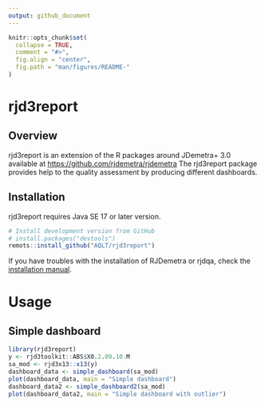 ```yaml
---
output: github_document
---
```


<!-- README.md is generated from README.Rmd. Please edit that file -->

```r
knitr::opts_chunk$set(
  collapse = TRUE,
  comment = "#>",
  fig.align = "center",
  fig.path = "man/figures/README-"
)
```


# rjd3report  
<!-- <img src="man/figures/logo.png" align="right" /> -->

<!-- [![R-CMD-check](https://github.com/AQLT/rjdqa/workflows/R-CMD-check/badge.svg)](https://github.com/AQLT/rjdqa/actions) -->
<!-- [![CRAN_Status_Badge](http://www.r-pkg.org/badges/version/rjdqa)](https://cran.r-project.org/package=rjdqa) -->
<!-- [![CRAN last release](http://www.r-pkg.org/badges/last-release/rjdqa)](https://cran.r-project.org/package=rjdqa) -->
<!-- [![CRAN monthly downloads](http://cranlogs.r-pkg.org/badges/rjdqa?color=lightgrey)](https://cran.r-project.org/package=rjdqa) -->
<!-- [![CRAN downloads](http://cranlogs.r-pkg.org/badges/grand-total/rjdqa?color=lightgrey)](https://cran.r-project.org/package=rjdqa) -->

## Overview

rjd3report is an extension of the R packages around JDemetra+ 3.0 available at <https://github.com/rjdemetra/rjdemetra>
The rjd3report package provides help to the quality assessment by producing different dashboards.

## Installation

rjd3report requires Java SE 17 or later version.

```r
# Install development version from GitHub
# install.packages("devtools")
remots::install_github("AQLT/rjd3report")
```

If you have troubles with the installation of RJDemetra or rjdqa, check the [installation manual](https://github.com/jdemetra/rjdemetra/wiki/Installation-manual).


# Usage

<!-- ## Create Statistics Canada dashboard -->

<!-- The function `sa_dashboard()` reproduces Statistics Canada dashboard. -->
<!-- See : -->

<!-- KIRCHNER R., LADIRAY D., MAZZI G. L. (2018), "Quality Measures and Reporting for Seasonal Adjustment", edited by G. L. Mazzi, co-edited by D. Ladiray, European Union, Luxembourg. <https://ec.europa.eu/eurostat/web/products-manuals-and-guidelines/-/KS-GQ-18-001> -->

<!-- MATTHEWS S. (2016), "Quality Assurance of Seasonal Adjustment for a Large System of Time Series", 36th International Symposium on Forecasting Santander, Spain. -->


<!-- ```{r stat_cana_dash, fig.height = 8, fig.width = 10} -->
<!-- library(RJDemetra) -->
<!-- library(rjdqa) -->
<!-- sa_model <- x13(ipi_c_eu[, "FR"], "RSA5c") -->
<!-- dashboard_data <- sa_dashboard(sa_model) -->
<!-- plot(dashboard_data, main = "Statistics Canada dashboard", -->
<!--      subtitle = "SA with X13") -->
<!-- ``` -->

## Simple dashboard

```r
library(rjd3report)
y <- rjd3toolkit::ABS$X0.2.09.10.M
sa_mod <- rjd3x13::x13(y)
dashboard_data <- simple_dashboard(sa_mod)
plot(dashboard_data, main = "Simple dashboard")
dashboard_data2 <- simple_dashboard2(sa_mod)
plot(dashboard_data2, main = "Simple dashboard with outlier")
```
